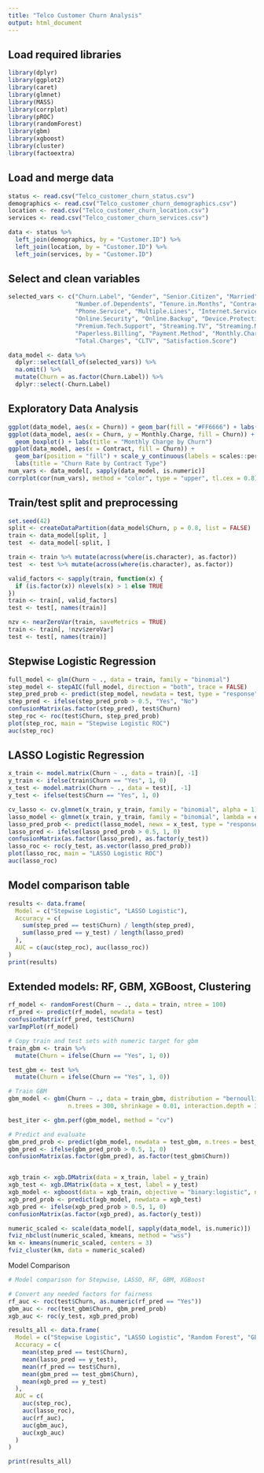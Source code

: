 ```yaml
---
title: "Telco Customer Churn Analysis"
output: html_document
---
```


## Load required libraries
```r
library(dplyr)
library(ggplot2)
library(caret)
library(glmnet)
library(MASS)
library(corrplot)
library(pROC)
library(randomForest)
library(gbm)
library(xgboost)
library(cluster)
library(factoextra)
```

## Load and merge data
```r
status <- read.csv("Telco_customer_churn_status.csv")
demographics <- read.csv("Telco_customer_churn_demographics.csv")
location <- read.csv("Telco_customer_churn_location.csv")
services <- read.csv("Telco_customer_churn_services.csv")

data <- status %>%
  left_join(demographics, by = "Customer.ID") %>%
  left_join(location, by = "Customer.ID") %>%
  left_join(services, by = "Customer.ID")
```

## Select and clean variables
```r
selected_vars <- c("Churn.Label", "Gender", "Senior.Citizen", "Married", "Dependents", 
                   "Number.of.Dependents", "Tenure.in.Months", "Contract", 
                   "Phone.Service", "Multiple.Lines", "Internet.Service", 
                   "Online.Security", "Online.Backup", "Device.Protection.Plan", 
                   "Premium.Tech.Support", "Streaming.TV", "Streaming.Movies", 
                   "Paperless.Billing", "Payment.Method", "Monthly.Charge", 
                   "Total.Charges", "CLTV", "Satisfaction.Score")

data_model <- data %>%
  dplyr::select(all_of(selected_vars)) %>%
  na.omit() %>%
  mutate(Churn = as.factor(Churn.Label)) %>%
  dplyr::select(-Churn.Label)

```

## Exploratory Data Analysis
```r
ggplot(data_model, aes(x = Churn)) + geom_bar(fill = "#FF6666") + labs(title = "Churn Distribution")
ggplot(data_model, aes(x = Churn, y = Monthly.Charge, fill = Churn)) +
  geom_boxplot() + labs(title = "Monthly Charge by Churn")
ggplot(data_model, aes(x = Contract, fill = Churn)) +
  geom_bar(position = "fill") + scale_y_continuous(labels = scales::percent) +
  labs(title = "Churn Rate by Contract Type")
num_vars <- data_model[, sapply(data_model, is.numeric)]
corrplot(cor(num_vars), method = "color", type = "upper", tl.cex = 0.8)
```

## Train/test split and preprocessing
```r
set.seed(42)
split <- createDataPartition(data_model$Churn, p = 0.8, list = FALSE)
train <- data_model[split, ]
test  <- data_model[-split, ]

train <- train %>% mutate(across(where(is.character), as.factor))
test  <- test %>% mutate(across(where(is.character), as.factor))

valid_factors <- sapply(train, function(x) {
  if (is.factor(x)) nlevels(x) > 1 else TRUE
})
train <- train[, valid_factors]
test <- test[, names(train)]

nzv <- nearZeroVar(train, saveMetrics = TRUE)
train <- train[, !nzv$zeroVar]
test <- test[, names(train)]
```

## Stepwise Logistic Regression
```r
full_model <- glm(Churn ~ ., data = train, family = "binomial")
step_model <- stepAIC(full_model, direction = "both", trace = FALSE)
step_pred_prob <- predict(step_model, newdata = test, type = "response")
step_pred <- ifelse(step_pred_prob > 0.5, "Yes", "No")
confusionMatrix(as.factor(step_pred), test$Churn)
step_roc <- roc(test$Churn, step_pred_prob)
plot(step_roc, main = "Stepwise Logistic ROC")
auc(step_roc)
```

## LASSO Logistic Regression
```r
x_train <- model.matrix(Churn ~ ., data = train)[, -1]
y_train <- ifelse(train$Churn == "Yes", 1, 0)
x_test <- model.matrix(Churn ~ ., data = test)[, -1]
y_test <- ifelse(test$Churn == "Yes", 1, 0)

cv_lasso <- cv.glmnet(x_train, y_train, family = "binomial", alpha = 1)
lasso_model <- glmnet(x_train, y_train, family = "binomial", lambda = cv_lasso$lambda.min)
lasso_pred_prob <- predict(lasso_model, newx = x_test, type = "response")
lasso_pred <- ifelse(lasso_pred_prob > 0.5, 1, 0)
confusionMatrix(as.factor(lasso_pred), as.factor(y_test))
lasso_roc <- roc(y_test, as.vector(lasso_pred_prob))
plot(lasso_roc, main = "LASSO Logistic ROC")
auc(lasso_roc)
```

## Model comparison table
```r
results <- data.frame(
  Model = c("Stepwise Logistic", "LASSO Logistic"),
  Accuracy = c(
    sum(step_pred == test$Churn) / length(step_pred),
    sum(lasso_pred == y_test) / length(lasso_pred)
  ),
  AUC = c(auc(step_roc), auc(lasso_roc))
)
print(results)
```

## Extended models: RF, GBM, XGBoost, Clustering
```r
rf_model <- randomForest(Churn ~ ., data = train, ntree = 100)
rf_pred <- predict(rf_model, newdata = test)
confusionMatrix(rf_pred, test$Churn)
varImpPlot(rf_model)

# Copy train and test sets with numeric target for gbm
train_gbm <- train %>%
  mutate(Churn = ifelse(Churn == "Yes", 1, 0))

test_gbm <- test %>%
  mutate(Churn = ifelse(Churn == "Yes", 1, 0))

# Train GBM
gbm_model <- gbm(Churn ~ ., data = train_gbm, distribution = "bernoulli",
                 n.trees = 300, shrinkage = 0.01, interaction.depth = 3, cv.folds = 5)

best_iter <- gbm.perf(gbm_model, method = "cv")

# Predict and evaluate
gbm_pred_prob <- predict(gbm_model, newdata = test_gbm, n.trees = best_iter, type = "response")
gbm_pred <- ifelse(gbm_pred_prob > 0.5, 1, 0)
confusionMatrix(as.factor(gbm_pred), as.factor(test_gbm$Churn))


xgb_train <- xgb.DMatrix(data = x_train, label = y_train)
xgb_test <- xgb.DMatrix(data = x_test, label = y_test)
xgb_model <- xgboost(data = xgb_train, objective = "binary:logistic", nrounds = 100, verbose = 0)
xgb_pred_prob <- predict(xgb_model, newdata = xgb_test)
xgb_pred <- ifelse(xgb_pred_prob > 0.5, 1, 0)
confusionMatrix(as.factor(xgb_pred), as.factor(y_test))

numeric_scaled <- scale(data_model[, sapply(data_model, is.numeric)])
fviz_nbclust(numeric_scaled, kmeans, method = "wss")
km <- kmeans(numeric_scaled, centers = 3)
fviz_cluster(km, data = numeric_scaled)
```
Model Comparison
```r
# Model comparison for Stepwise, LASSO, RF, GBM, XGBoost

# Convert any needed factors for fairness
rf_auc <- roc(test$Churn, as.numeric(rf_pred == "Yes"))
gbm_auc <- roc(test_gbm$Churn, gbm_pred_prob)
xgb_auc <- roc(y_test, xgb_pred_prob)

results_all <- data.frame(
  Model = c("Stepwise Logistic", "LASSO Logistic", "Random Forest", "GBM", "XGBoost"),
  Accuracy = c(
    mean(step_pred == test$Churn),
    mean(lasso_pred == y_test),
    mean(rf_pred == test$Churn),
    mean(gbm_pred == test_gbm$Churn),
    mean(xgb_pred == y_test)
  ),
  AUC = c(
    auc(step_roc),
    auc(lasso_roc),
    auc(rf_auc),
    auc(gbm_auc),
    auc(xgb_auc)
  )
)

print(results_all)

```

